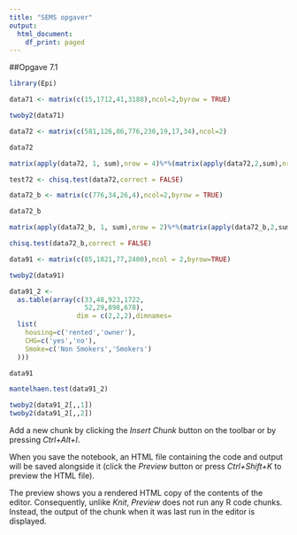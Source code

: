 ```yaml
---
title: "SEMS opgaver"
output:
  html_document:
    df_print: paged
---
```

##Opgave 7.1

```r
library(Epi)

data71 <- matrix(c(15,1712,41,3188),ncol=2,byrow = TRUE)

twoby2(data71)
```

```r

data72 <- matrix(c(581,126,86,776,230,19,17,34),ncol=2)

data72

matrix(apply(data72, 1, sum),nrow = 4)%*%(matrix(apply(data72,2,sum),nrow = 1))/sum(data72)

test72 <- chisq.test(data72,correct = FALSE)

data72_b <- matrix(c(776,34,26,4),ncol=2,byrow = TRUE)

data72_b

matrix(apply(data72_b, 1, sum),nrow = 2)%*%(matrix(apply(data72_b,2,sum),nrow = 1))/sum(data72_b)

chisq.test(data72_b,correct = FALSE)

```

```r
data91 <- matrix(c(85,1821,77,2400),ncol = 2,byrow=TRUE)

twoby2(data91)

data91_2 <-
  as.table(array(c(33,48,923,1722,
                   52,29,898,678),
                 dim = c(2,2,2),dimnames=
  list(
    housing=c('rented','owner'),
    CHG=c('yes','no'),
    Smoke=c('Non Smokers','Smokers')
  )))

data91

mantelhaen.test(data91_2)

twoby2(data91_2[,,1])
twoby2(data91_2[,,2])
```



Add a new chunk by clicking the *Insert Chunk* button on the toolbar or by pressing *Ctrl+Alt+I*.

When you save the notebook, an HTML file containing the code and output will be saved alongside it (click the *Preview* button or press *Ctrl+Shift+K* to preview the HTML file).

The preview shows you a rendered HTML copy of the contents of the editor. Consequently, unlike *Knit*, *Preview* does not run any R code chunks. Instead, the output of the chunk when it was last run in the editor is displayed.
